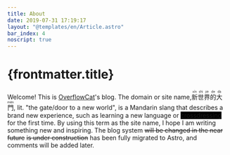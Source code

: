 ---
title: About
date: 2019-07-31 17:19:17
layout: "@templates/en/Article.astro"
bar_index: 4
noscript: true
---


# {frontmatter.title}

Welcome! This is [OverflowCat](https://github.com/OverflowCat)'s blog.
The domain
or site name, <span lang="zh"><ruby>新<rt>xīn</rt></ruby><ruby>世<rt>shì</rt></ruby><ruby>界<rt>jiè</rt></ruby><ruby>的<rt>de</rt></ruby><ruby>大<rt>dà</rt></ruby><ruby>門<rt>mén</rt></ruby></span>,
lit. "the gate/door to a new world",
is a Mandarin slang that describes a brand new experience,
such as learning a new language or <span style="background-color: black;">crossdressing</span> for the first time.
By using this term as the site name, I hope I am writing something new
and inspiring.
The blog system <Del>will be changed in the near future</Del> <Del>is under construction</Del>
<Add>has been fully migrated to Astro</Add>, and comments will be added later.
